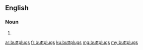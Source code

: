 ==English==

===Noun===
{{head|en|plural}}

# {{plural of|buttplug|lang=en}}

[[ar:buttplugs]]
[[fr:buttplugs]]
[[ku:buttplugs]]
[[mg:buttplugs]]
[[my:buttplugs]]
